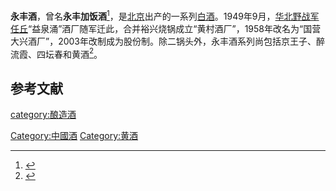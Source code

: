 '''永丰酒'''，曾名'''永丰加饭酒'''<ref>{{Cite book|title=中国酒类知识大全|last=于忠春等主编|publisher=沈阳：春风文艺出版社|year=1991.07|isbn=7-5313-0472-4|pages=73}}</ref>，是[[北京|北京]]出产的一系列[[中国烧酒|白酒]]。1949年9月，[[华北野战军|华北野战军]][[任丘|任丘]]“益泉涌”酒厂随军迁此，合并裕兴烧锅成立“黄村酒厂”，1958年改名为“国营大兴酒厂”，2003年改制成为股份制。除二锅头外，永丰酒系列尚包括京王子、醉流霞、四坛春和黄酒<ref>{{Cite book|title=品牌中国寻 上|last=品牌中国战略规划院编|publisher=北京：九州出版社|year=2018.06|isbn=978-7-5108-6910-5|pages=13-14}}</ref>。

==参考文献==
{{reflist}}
{{饮料小作品}}
{{中華酒文化}}

[[category:酿造酒|category:酿造酒]]
[[Category:中國酒|Category:中國酒]]
[[Category:黄酒|Category:黄酒]]